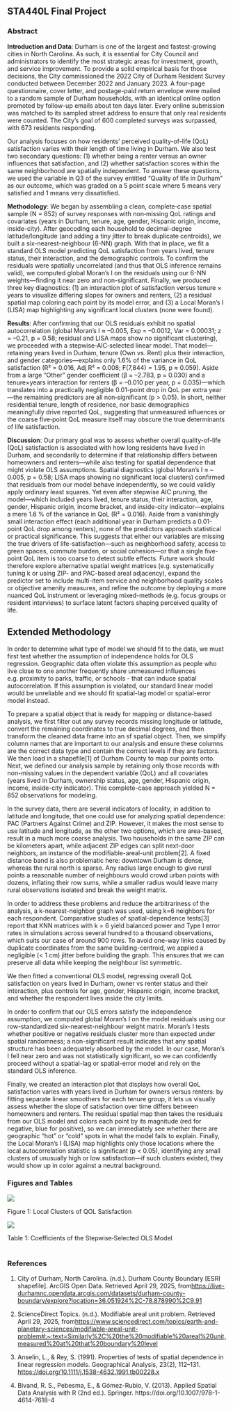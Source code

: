 ## **STA440L Final Project**

### Abstract

**Introduction and Data**: Durham is one of the largest and fastest-growing cities in North Carolina. As such, it is essential for City Council and administrators to identify the most strategic areas for investment, growth, and service improvement. To provide a solid empirical basis for those decisions, the City commissioned the 2022 City of Durham Resident Survey conducted between December 2022 and January 2023. A four-page questionnaire, cover letter, and postage-paid return envelope were mailed to a random sample of Durham households, with an identical online option promoted by follow-up emails about ten days later. Every online submission was matched to its sampled street address to ensure that only real residents were counted. The City’s goal of 600 completed surveys was surpassed, with 673 residents responding.

Our analysis focuses on how residents’ perceived quality-of-life (QoL) satisfaction varies with their length of time living in Durham. We also test two secondary questions: (1) whether being a renter versus an owner influences that satisfaction, and (2) whether satisfaction scores within the same neighborhood are spatially independent. To answer these questions, we used the variable in Q3 of the survey entitled “Quality of life in Durham” as our outcome, which was graded on a 5 point scale where 5 means very satisfied and 1 means very dissatisfied.

**Methodology**: We began by assembling a clean, complete‐case spatial sample (N = 852) of survey responses with non‐missing QoL ratings and covariates (years in Durham, tenure, age, gender, Hispanic origin, income, inside-city). After geocoding each household to decimal-degree latitude/longitude (and adding a tiny jitter to break duplicate centroids), we built a six-nearest-neighbour (6-NN) graph. With that in place, we fit a standard OLS model predicting QoL satisfaction from years lived, tenure status, their interaction, and the demographic controls. To confirm the residuals were spatially uncorrelated (and thus that OLS inference remains valid), we computed global Moran’s I on the residuals using our 6-NN weights—finding it near zero and non-significant. Finally, we produced three key diagnostics: (1) an interaction plot of satisfaction versus tenure × years to visualize differing slopes for owners and renters, (2) a residual spatial map coloring each point by its model error, and (3) a Local Moran’s I (LISA) map highlighting any significant local clusters (none were found).

**Results**: After confirming that our OLS residuals exhibit no spatial autocorrelation (global Moran’s I ≈ –0.005, Exp = –0.0012, Var = 0.00031; z = –0.21, p = 0.58; residual and LISA maps show no significant clustering), we proceeded with a stepwise‐AIC‐selected linear model. That model—retaining years lived in Durham, tenure (Own vs. Rent) plus their interaction, and gender categories—explains only 1.6% of the variance in QoL satisfaction (R² = 0.016, Adj R² = 0.008; F(7,844) = 1.95, p ≈ 0.059). Aside from a large “Other” gender coefficient (β = –2.783, p = 0.030) and a tenure×years interaction for renters (β = –0.010 per year, p = 0.035)—which translates into a practically negligible 0.01-point drop in QoL per extra year—the remaining predictors are all non‐significant (p \> 0.05). In short, neither residential tenure, length of residence, nor basic demographics meaningfully drive reported QoL, suggesting that unmeasured influences or the coarse five‐point QoL measure itself may obscure the true determinants of life satisfaction.

**Discussion**: Our primary goal was to assess whether overall quality-of-life (QoL) satisfaction is associated with how long residents have lived in Durham, and secondarily to determine if that relationship differs between homeowners and renters—while also testing for spatial dependence that might violate OLS assumptions. Spatial diagnostics (global Moran’s I ≈ –0.005, p = 0.58; LISA maps showing no significant local clusters) confirmed that residuals from our model behave independently, so we could validly apply ordinary least squares. Yet even after stepwise AIC pruning, the model—which included years lived, tenure status, their interaction, age, gender, Hispanic origin, income bracket, and inside-city indicator—explains a mere 1.6 % of the variance in QoL (R² = 0.016). Aside from a vanishingly small interaction effect (each additional year in Durham predicts a 0.01-point QoL drop among renters), none of the predictors approach statistical or practical significance. This suggests that either our variables are missing the true drivers of life-satisfaction—such as neighborhood safety, access to green spaces, commute burden, or social cohesion—or that a single five-point QoL item is too coarse to detect subtle effects. Future work should therefore explore alternative spatial weight matrices (e.g. systematically tuning k or using ZIP- and PAC-based areal adjacency), expand the predictor set to include multi-item service and neighborhood quality scales or objective amenity measures, and refine the outcome by deploying a more nuanced QoL instrument or leveraging mixed-methods (e.g. focus groups or resident interviews) to surface latent factors shaping perceived quality of life.

## Extended Methodology

In order to determine what type of model we should fit to the data, we must first test whether the assumption of independence holds for OLS regression. Geographic data often violate this assumption as people who live close to one another frequently share unmeasured influences e.g. proximity to parks, traffic, or schools - that can induce spatial autocorrelation. If this assumption is violated, our standard linear model would be unreliable and we should fit spatial-lag model or spatial-error model instead. 

To prepare a spatial object that is ready for mapping or distance-based analysis, we first filter out any survey records missing longitude or latitude, convert the remaining coordinates to true decimal degrees, and then transform the cleaned data frame into an sf spatial object. Then, we simplify column names that are important to our analysis and ensure these columns are the correct data type and contain the correct levels if they are factors. We then load in a shapefile\[1\] of Durham County to map our points onto. Next, we defined our analysis sample by retaining only those records with non-missing values in the dependent variable (QoL) and all covariates (years lived in Durham, ownership status, age, gender, Hispanic origin, income, inside-city indicator). This complete-case approach yielded N = 852 observations for modeling.

In the survey data, there are several indicators of locality, in addition to latitude and longitude, that one could use for analyzing spatial dependence: PAC (Partners Against Crime) and ZIP. However, it makes the most sense to use latitude and longitude, as the other two options, which are area-based, result in a much more coarse analysis. Two households in the same ZIP can be kilometers apart, while adjacent ZIP edges can split next-door neighbors, an instance of the modifiable-areal-unit problem\[2\]. A fixed distance band is also problematic here: downtown Durham is dense, whereas the rural north is sparse. Any radius large enough to give rural points a reasonable number of neighbours would crowd urban points with dozens, inflating their row sums, while a smaller radius would leave many rural observations isolated and break the weight matrix.

In order to address these problems and reduce the arbitrariness of the analysis, a k-nearest-neighbor graph was used, using k=6 neighbors for each respondent. Comparative studies of spatial-dependence tests\[3\] report that KNN matrices with k = 6 yield balanced power and Type I error rates in simulations across several hundred to a thousand observations, which suits our case of around 900 rows. To avoid one-way links caused by duplicate coordinates from the same building-centroid, we applied a negligible (\< 1 cm) jitter before building the graph. This ensures that we can preserve all data while keeping the neighbour list symmetric.

We then fitted a conventional OLS model, regressing overall QoL satisfaction on years lived in Durham, owner vs renter status and their interaction, plus controls for age, gender, Hispanic origin, income bracket, and whether the respondent lives inside the city limits.

In order to confirm that our OLS errors satisfy the independence assumption, we computed global Moran’s I on the model residuals using our row-standardized six-nearest-neighbour weight matrix. Moran’s I tests whether positive or negative residuals cluster more than expected under spatial randomness; a non-significant result indicates that any spatial structure has been adequately absorbed by the model. In our case, Moran’s I fell near zero and was not statistically significant, so we can confidently proceed without a spatial-lag or spatial-error model and rely on the standard OLS inference.

Finally, we created an interaction plot that displays how overall QoL satisfaction varies with years lived in Durham for owners versus renters: by fitting separate linear smoothers for each tenure group, it lets us visually assess whether the slope of satisfaction over time differs between homeowners and renters. The residual spatial map then takes the residuals from our OLS model and colors each point by its magnitude (red for negative, blue for positive), so we can immediately see whether there are geographic “hot” or “cold” spots in what the model fails to explain. Finally, the Local Moran’s I (LISA) map highlights only those locations where the local autocorrelation statistic is significant (p \< 0.05), identifying any small clusters of unusually high or low satisfaction—if such clusters existed, they would show up in color against a neutral background.\

### Figures and Tables

![](figures/results/Local Clusters of QOL Satisfaction.png)

Figure 1: Local Clusters of QOL Satisfaction

![](figures/results/Coefficients of the Stepwise‐Selected OLS Model.png)

Table 1: Coefficients of the Stepwise‐Selected OLS Model\
\

### References

1.  City of Durham, North Carolina. (n.d.). Durham County Boundary \[ESRI shapefile\]. ArcGIS Open Data. Retrieved April 29, 2025, from[ https://live-durhamnc.opendata.arcgis.com/datasets/durham-county-boundary/explore?location=36.051924%2C-78.878990%2C9.91](https://live-durhamnc.opendata.arcgis.com/datasets/durham-county-boundary/explore?location=36.051924%2C-78.878990%2C9.91)

2.  ScienceDirect Topics. (n.d.). Modifiable areal unit problem. Retrieved April 29, 2025, from[ https://www.sciencedirect.com/topics/earth-and-planetary-sciences/modifiable-areal-unit-problem#:\~:text=Similarly%2C%20the%20modifiable%20areal%20unit,measured%20at%20that%20boundary%20level](https://www.sciencedirect.com/topics/earth-and-planetary-sciences/modifiable-areal-unit-problem#:~:text=Similarly%2C%20the%20modifiable%20areal%20unit,measured%20at%20that%20boundary%20level)

3.  Anselin, L., & Rey, S. (1991). Properties of tests of spatial dependence in linear regression models. Geographical Analysis, 23(2), 112–131. <https://doi.org/10.1111/j.1538-4632.1991.tb00228.x> 

4.  Bivand, R. S., Pebesma, E., & Gómez-Rubio, V. (2013). Applied Spatial Data Analysis with R (2nd ed.). Springer. https://doi.org/10.1007/978-1-4614-7618-4
